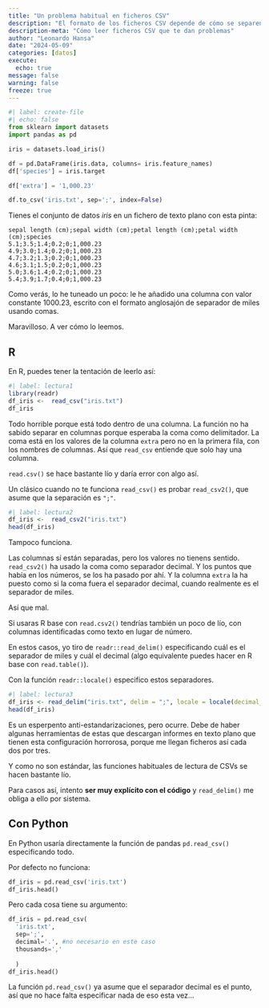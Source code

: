```yaml
---
title: "Un problema habitual en ficheros CSV"
description: "El formato de los ficheros CSV depende de cómo se separen las columnas y de cómo se indique la separación decimal. ues hay una mezcla horrorosa que no tiene ningún sentido."
description-meta: "Cómo leer ficheros CSV que te dan problemas"
author: "Leonardo Hansa"
date: "2024-05-09"
categories: [datos]
execute: 
  echo: true
message: false
warning: false
freeze: true
---
```


```python
#| label: create-file
#| echo: false
from sklearn import datasets
import pandas as pd

iris = datasets.load_iris()

df = pd.DataFrame(iris.data, columns= iris.feature_names)
df['species'] = iris.target

df['extra'] = '1,000.23'

df.to_csv('iris.txt', sep=';', index=False)
```

Tienes el conjunto de datos _iris_ en un fichero de texto plano con esta pinta: 

```
sepal length (cm);sepal width (cm);petal length (cm);petal width (cm);species
5.1;3.5;1.4;0.2;0;1,000.23
4.9;3.0;1.4;0.2;0;1,000.23
4.7;3.2;1.3;0.2;0;1,000.23
4.6;3.1;1.5;0.2;0;1,000.23
5.0;3.6;1.4;0.2;0;1,000.23
5.4;3.9;1.7;0.4;0;1,000.23
```

Como verás, lo he tuneado un poco: le he añadido una columna con valor constante 1000.23, escrito con el formato anglosajón de separador de miles usando comas.

Maravilloso. A ver cómo lo leemos.

## R

En R, puedes tener la tentación de leerlo así: 

```r
#| label: lectura1
library(readr)
df_iris <-  read_csv("iris.txt")
df_iris
```

Todo horrible porque está todo dentro de una columna. La función no ha sabido separar en columnas porque esperaba la coma como delimitador. La coma está en los valores de la columna `extra` pero no en la primera fila, con los nombres de columnas. Así que `read_csv` entiende que solo hay una columna. 

`read.csv()` se hace bastante lío y daría error con algo así.

Un clásico cuando no te funciona `read_csv()` es probar `read_csv2()`, que asume que la separación es `";"`.

```r
#| label: lectura2
df_iris <-  read_csv2("iris.txt")
head(df_iris)
```
Tampoco funciona. 

Las columnas sí están separadas, pero los valores no tienens sentido. `read_csv2()` ha usado la coma como separador decimal. Y los puntos que había en los números, se los ha pasado por ahí. Y la columna `extra` la ha puesto como si la coma fuera el separador decimal, cuando realmente es el separador de miles.

Así que mal.

Si usaras R base con `read.csv2()` tendrías también un poco de lío, con columnas identificadas como texto en lugar de número. 


En estos casos, yo tiro de `readr::read_delim()` especificando cuál es el separador de miles y cuál el decimal (algo equivalente puedes hacer en R base con `read.table()`).

Con la función `readr::locale()` especifico estos separadores.


```r
#| label: lectura3
df_iris <- read_delim("iris.txt", delim = ";", locale = locale(decimal_mark = ".", grouping_mark = ","))
head(df_iris)
```

Es un esperpento anti-estandarizaciones, pero ocurre. Debe de haber algunas herramientas de estas que descargan informes en texto plano que tienen esta configuración horrorosa, porque me llegan ficheros así cada dos por tres. 

Y como no son estándar, las funciones habituales de lectura de CSVs se hacen bastante lío.

Para casos así, intento **ser muy explícito con el código** y `read_delim()` me obliga a ello por sistema. 

## Con Python

En Python usaría directamente la función de pandas `pd.read_csv()` especificando todo.

Por defecto no funciona:

```python
df_iris = pd.read_csv('iris.txt')
df_iris.head()
```
Pero cada cosa tiene su argumento:

```python
df_iris = pd.read_csv(
  'iris.txt', 
  sep=';', 
  decimal='.', #no necesario en este caso
  thousands=','
  
  )
df_iris.head()
```

La función `pd.read_csv()` ya asume que el separador decimal es el punto, así que no hace falta especificar nada de eso esta vez... 

  
